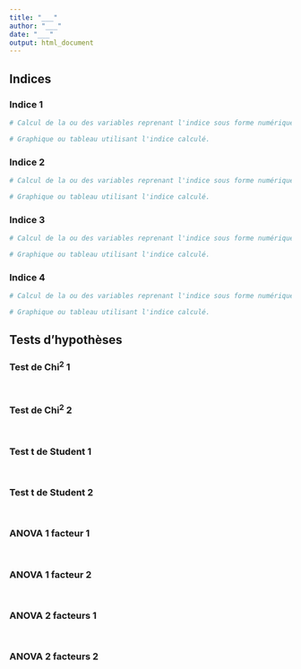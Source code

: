 ```yaml
---
title: "___"
author: "___"
date: "___"
output: html_document
---
```


## Indices

<!--% Calculez divers indices qui sont utiles pour quantifier/qualifier l'état de bonne santé de personnes, en vous basant sur la littérature et en relation avec votre question de recherche. -->

<!--% Calculez au moins quatre indices utiles pour justifier l'état de bonne santé (un par étudiant).  Décrivez chaque indice. Utilisez une formule mathématique en LaTeX de l'indice. Calculez une variable sur base de la formule mathématique. Si cela est pertinent, définissez aussi une variable facteur qui qualifie l'état de bonne santé selon une échelle qualitative. -->

<!--% N'hésitez pas à associer un graphique ou un tableau utiles pour visualiser/décrire vos indices calculés. -->

### Indice 1

<!--% Description ici. -->

<!--% Formule mathématique ici -->

```r
# Calcul de la ou des variables reprenant l'indice sous forme numérique (et facteur)

```

<!--% Graphique ou tableau utilisant l'indice calculé.-->

```r
# Graphique ou tableau utilisant l'indice calculé.

```

<!--% Interprétation en 3 phrases maximum du graphique ou tableau. -->

### Indice 2

<!--% Description ici. -->

<!--% Formule mathématique ici -->

```r
# Calcul de la ou des variables reprenant l'indice sous forme numérique (et facteur)

```

<!--% Graphique ou tableau utilisant l'indice calculé.-->

```r
# Graphique ou tableau utilisant l'indice calculé.

```

<!--% Interprétation en 3 phrases maximum du graphique ou tableau. -->

### Indice 3

<!--% Description ici. -->

<!--% Formule mathématique ici -->

```r
# Calcul de la ou des variables reprenant l'indice sous forme numérique (et facteur)

```

<!--% Graphique ou tableau utilisant l'indice calculé.-->

```r
# Graphique ou tableau utilisant l'indice calculé.

```

<!--% Interprétation en 3 phrases maximum du graphique ou tableau. -->

### Indice 4

<!--% Description ici. -->

<!--% Formule mathématique ici -->

```r
# Calcul de la ou des variables reprenant l'indice sous forme numérique (et facteur)

```

<!--% Graphique ou tableau utilisant l'indice calculé.-->

```r
# Graphique ou tableau utilisant l'indice calculé.

```

<!--% Interprétation en 3 phrases maximum du graphique ou tableau. -->

## Tests d'hypothèses

<!--% Dans cette partie, réalisez plusieurs tests d'hypothèses. N'hésitez pas à employer les indices que vous avez calculé ci-dessus, ainsi que les variables de départ. Effectuez et interprétez au moins deux tests d'hypothèses pour chaque type ci-dessous. Répartissez le travail entre chaque étudiant : à chaque fois deux étudiants réalisent les deux tests et les deux autres les interprètent (les commits doivent bien montrer qui a fait quoi). -->

<!--% Chaque test d'hypothèse doit être correctement employé. Vous devez indiquer pour chaque test, l'hypothèse nulle et l'hypothèse alternative. Vous devez vérifier les conditions d'application du test d'hypothèse. Vous le réalisez, et ensuite vous l'interprétez du point de vue statistique d'abord et biologique ensuite. -->

### Test de Chi^2^ 1

<!--% Graphique ou tableau décrivant le test réalisé. -->

```r

```

<!--% Hypothèse nulle et alternative -->

<!--% Vérification des conditions d'application -->

```r

```

<!--% Interprétation statistique et biologique -->

### Test de Chi^2^ 2

<!--% Graphique ou tableau décrivant le test réalisé. -->

```r

```

<!--% Hypothèse nulle et alternative -->

<!--% Vérification des conditions d'application -->

```r

```

<!--% Interprétation statistique et biologique -->

### Test t de Student 1

<!--% Graphique ou tableau décrivant le test réalisé. -->

```r

```

<!-- Hypothèse nulle et alternative -->

<!-- Vérification des conditions d'application -->

```r

```

<!-- Interprétation statistique et biologique -->

### Test t de Student 2

<!--% Graphique ou tableau décrivant le test réalisé. -->

```r

```

<!--% Hypothèse nulle et alternative -->

<!--% Vérification des conditions d'application -->

```r

```

<!--% Interprétation statistique et biologique -->

### ANOVA 1 facteur 1

<!--% Graphique ou tableau décrivant le test réalisé. -->

```r

```

<!--% Hypothèse nulle et alternative -->

<!--% Vérification des conditions d'application -->

```r

```

<!--% Interprétation statistique et biologique -->

### ANOVA 1 facteur 2

<!--% Graphique ou tableau décrivant le test réalisé. -->

```r

```

<!--% Hypothèse nulle et alternative -->

<!--% Vérification des conditions d'application -->

```r

```

<!--% Interprétation statistique et biologique -->

### ANOVA 2 facteurs 1

<!--% Graphique ou tableau décrivant le test réalisé. -->

```r

```

<!--% Hypothèse nulle et alternative -->

<!--% Vérification des conditions d'application -->

```r

```

<!--% Interprétation statistique et biologique -->

### ANOVA 2 facteurs 2

<!--% Graphique ou tableau décrivant le test réalisé. -->

```r

```

<!--% Hypothèse nulle et alternative -->

<!--% Vérification des conditions d'application -->

```r

```

<!--% Interprétation statistique et biologique -->
